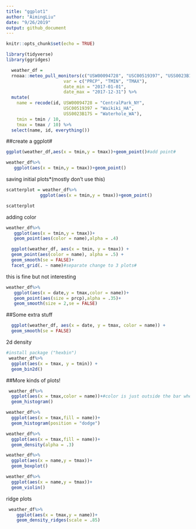 ```yaml
---
title: "ggplot1"
author: "AimingLiu"
date: "9/26/2019"
output: github_document
---
```


```r
knitr::opts_chunk$set(echo = TRUE)

library(tidyverse)
library(ggridges)
```
```r
  weather_df = 
  rnoaa::meteo_pull_monitors(c("USW00094728", "USC00519397", "USS0023B17S"),#download weather from these three sets#
                      var = c("PRCP", "TMIN", "TMAX"), 
                      date_min = "2017-01-01",
                      date_max = "2017-12-31") %>%
  mutate(
    name = recode(id, USW00094728 = "CentralPark_NY", 
                      USC00519397 = "Waikiki_HA",
                      USS0023B17S = "Waterhole_WA"),
    tmin = tmin / 10,
    tmax = tmax / 10) %>%
  select(name, id, everything())
```
##create a ggplot#
```r
ggplot(weather_df,aes(x = tmin,y = tmax))+geom_point()#add point#
```
```r
weather_df%>%
   ggplot(aes(x = tmin,y = tmax))+geom_point()
```

saving initial plots*(mostly don't use this)
```r
scatterplot = weather_df%>%
             ggplot(aes(x = tmin,y = tmax))+geom_point()

scatterplot
```
adding color
```r
weather_df%>%
   ggplot(aes(x = tmin,y = tmax))+
   geom_point(aes(color = name),alpha = .4)
```
```r
  ggplot(weather_df, aes(x = tmin, y = tmax)) + 
  geom_point(aes(color = name), alpha = .5) +
  geom_smooth(se = FALSE)+
  facet_grid(. ~ name)#separate change to 3 plots#
```
this is fine but not interesting
```r
weather_df%>%
   ggplot(aes(x = date,y = tmax,color = name))+
   geom_point(aes(size = prcp),alpha = .35)+
   geom_smooth(size = 2,se = FALSE)
```
##Some extra stuff
```r
  ggplot(weather_df, aes(x = date, y = tmax, color = name)) + 
  geom_smooth(se = FALSE) 
```
2d density

```r
#install package ("hexbin")
 weather_df%>%
  ggplot(aes(x = tmax, y = tmin)) + 
  geom_bin2d()
```
##More kinds of plots!
```r
 weather_df%>%
  ggplot(aes(x = tmax,color = name))+#color is just outside the bar when you change color to fill it will change the color of bar#
  geom_histogram()
```
```r
weather_df%>%
  ggplot(aes(x = tmax,fill = name))+
  geom_histogram(position = "dodge")
```
```r
weather_df%>%
  ggplot(aes(x = tmax,fill = name))+
  geom_density(alpha = .3)
```
```r
weather_df%>%
  ggplot(aes(x = name,y = tmax))+
  geom_boxplot()
```
```r
weather_df%>%
  ggplot(aes(x = name,y = tmax))+
  geom_violin()
```

ridge plots
```r
 weather_df%>%
    ggplot(aes(x = tmax,y = name))+
    geom_density_ridges(scale = .85)
```





  


